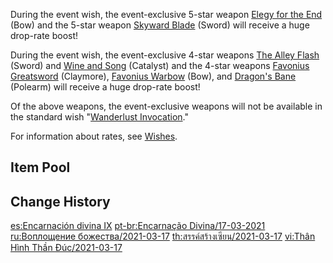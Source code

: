 {{Wish
|name              = Epitome Invocation 2021-03-17
|image             = Epitome Invocation 2021-03-17.png
|type              = Weapon Event
|duration          = event
|time_start        = 2021-03-17 11:00:00
|time_start_offset = GMT+8
|time_end          = 2021-04-06 15:59:59
|link              = https://genshin.hoyoverse.com/en/news/detail/9278
|preceding         = Epitome Invocation/2021-02-23
|succeeding        = Epitome Invocation/2021-04-06
|alongside         = Ballad in Goblets/2021-03-17
}}
During the event wish, the event-exclusive 5-star weapon [[Elegy for the End]] (Bow) and the 5-star weapon [[Skyward Blade]] (Sword) will receive a huge drop-rate boost!

During the event wish, the event-exclusive 4-star weapons [[The Alley Flash]] (Sword) and [[Wine and Song]] (Catalyst) and the 4-star weapons [[Favonius Greatsword]] (Claymore), [[Favonius Warbow]] (Bow), and [[Dragon's Bane]] (Polearm) will receive a huge drop-rate boost!

Of the above weapons, the event-exclusive weapons will not be available in the standard wish "[[Wanderlust Invocation]]."

For information about rates, see [[Wishes]].

==Item Pool==
{{Wish Pool
|^Elegy for the End
|^Skyward Blade
|^The Alley Flash
|^Wine and Song
|^Favonius Greatsword
|^Favonius Warbow
|^Dragon's Bane
|Amos' Bow
|Aquila Favonia
|Lost Prayer to the Sacred Winds
|Primordial Jade Winged-Spear
|Skyward Atlas
|Skyward Harp
|Skyward Pride
|Skyward Spine
|Wolf's Gravestone
|Barbara
|Beidou
|Bennett
|Chongyun
|Diona
|Fischl
|Ningguang
|Noelle
|Razor
|Sucrose
|Xiangling
|Xingqiu
|Xinyan
|Eye of Perception
|Favonius Codex
|Favonius Lance
|Favonius Sword
|Lion's Roar
|Rainslasher
|Rust
|Sacrificial Bow
|Sacrificial Fragments
|Sacrificial Greatsword
|Sacrificial Sword
|The Bell
|The Flute
|The Stringless
|The Widsith
|Black Tassel
|Bloodtainted Greatsword
|Cool Steel
|Debate Club
|Emerald Orb
|Ferrous Shadow
|Harbinger of Dawn
|Magic Guide
|Raven Bow
|Sharpshooter's Oath
|Skyrider Sword
|Slingshot
|Thrilling Tales of Dragon Slayers
}}

==Change History==
{{Change History|1.4}}

[[es:Encarnación divina IX]]
[[pt-br:Encarnação Divina/17-03-2021]]
[[ru:Воплощение божества/2021-03-17]]
[[th:สรรค์สร้างเซียน/2021-03-17]]
[[vi:Thân Hình Thần Đúc/2021-03-17]]